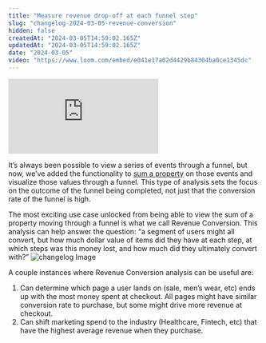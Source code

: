 ```yaml
---
title: "Measure revenue drop-off at each funnel step"
slug: "changelog-2024-03-05-revenue-conversion"
hidden: false
createdAt: "2024-03-05T14:59:02.165Z"
updatedAt: "2024-03-05T14:59:02.165Z"
date: "2024-03-05"
video: "https://www.loom.com/embed/e041e17a02d4429b84304ba0ce1345dc"
---
```

<div style={{position: 'relative', paddingBottom: '64.90384615384616%', height: 0}}>
    <iframe src="https://www.loom.com/embed/e041e17a02d4429b84304ba0ce1345dc"
        frameBorder="0"
        webkitallowfullscreen="true" mozallowfullscreen="true" allowFullScreen
        style={{position: 'absolute', 'top': 0, 'left': 0, 'width': '100%', 'height': '100%'}}>
    </iframe>
</div>

It’s always been possible to view a series of events through a funnel, but now, we’ve added the functionality to [sum a property](https://docs.mixpanel.com/docs/reports/funnels#property-sum) on those events and visualize those values through a funnel. This type of analysis sets the focus on the outcome of the funnel being completed, not just that the conversion rate of the funnel is high. 

The most exciting use case unlocked from being able to view the sum of a property moving through a funnel is what we call Revenue Conversion. 
This analysis can help answer the question: “a segment of users might all convert, but how much dollar value of items did they have at each step, at which steps was this money lost, and how much did they ultimately convert with?”
![changelog Image](/changelog/revenueconversion_(2).png)

A couple instances where Revenue Conversion analysis can be useful are:

1.  Can determine which page a user lands on (sale, men’s wear, etc) ends up with the most money spent at checkout. All pages might have similar conversion rate to purchase, but some might drive more revenue at checkout. 
2. Can shift marketing spend to the industry (Healthcare, Fintech, etc) that have the highest average revenue when they purchase.
